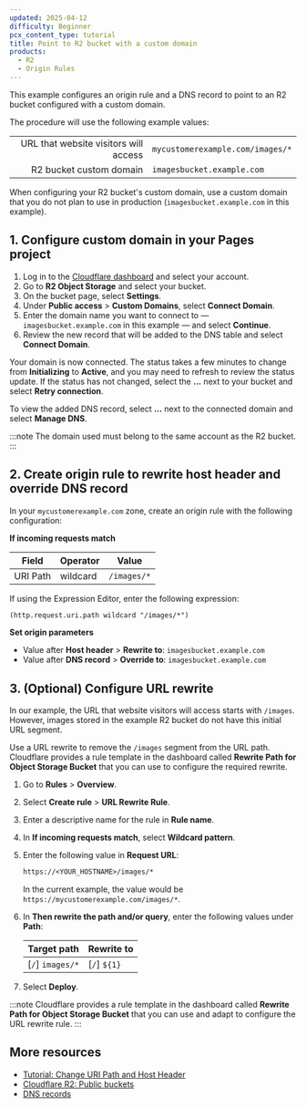 ```yaml
---
updated: 2025-04-12
difficulty: Beginner
pcx_content_type: tutorial
title: Point to R2 bucket with a custom domain
products:
  - R2
  - Origin Rules
---
```



This example configures an origin rule and a DNS record to point to an R2 bucket configured with a custom domain.

The procedure will use the following example values:

|                                       |                                  |
| ------------------------------------: | -------------------------------- |
| URL that website visitors will access | `mycustomerexample.com/images/*` |
|               R2 bucket custom domain | `imagesbucket.example.com`       |

When configuring your R2 bucket's custom domain, use a custom domain that you do not plan to use in production (`imagesbucket.example.com` in this example).

## 1. Configure custom domain in your Pages project

1. Log in to the [Cloudflare dashboard](https://dash.cloudflare.com/) and select your account.
2. Go to **R2 Object Storage** and select your bucket.
3. On the bucket page, select **Settings**.
4. Under **Public access** > **Custom Domains**, select **Connect Domain**.
5. Enter the domain name you want to connect to — `imagesbucket.example.com` in this example — and select **Continue**.
6. Review the new record that will be added to the DNS table and select **Connect Domain**.

Your domain is now connected. The status takes a few minutes to change from **Initializing** to **Active**, and you may need to refresh to review the status update. If the status has not changed, select the **...** next to your bucket and select **Retry connection**.

To view the added DNS record, select **...** next to the connected domain and select **Manage DNS**.

:::note
The domain used must belong to the same account as the R2 bucket.
:::

## 2. Create origin rule to rewrite host header and override DNS record

In your `mycustomerexample.com` zone, create an origin rule with the following configuration:

<Example>

**If incoming requests match**

| Field    | Operator | Value       |
| -------- | -------- | ----------- |
| URI Path | wildcard | `/images/*` |

If using the Expression Editor, enter the following expression:

```txt
(http.request.uri.path wildcard "/images/*")
```

**Set origin parameters**

- Value after **Host header** > **Rewrite to**: `imagesbucket.example.com`
- Value after **DNS record** > **Override to**: `imagesbucket.example.com`

</Example>

## 3. (Optional) Configure URL rewrite

In our example, the URL that website visitors will access starts with `/images`. However, images stored in the example R2 bucket do not have this initial URL segment.

Use a URL rewrite to remove the `/images` segment from the URL path. Cloudflare provides a rule template in the dashboard called **Rewrite Path for Object Storage Bucket** that you can use to configure the required rewrite.

1. Go to **Rules** > **Overview**.
2. Select **Create rule** > **URL Rewrite Rule**.
3. Enter a descriptive name for the rule in **Rule name**.
4. In **If incoming requests match**, select **Wildcard pattern**.
5. Enter the following value in **Request URL**:

   ```txt
   https://<YOUR_HOSTNAME>/images/*
   ```

   In the current example, the value would be `https://mycustomerexample.com/images/*`.

6. In **Then rewrite the path and/or query**, enter the following values under **Path**:

   | Target path      | Rewrite to   |
   | ---------------- | ------------ |
   | [`/`] `images/*` | [`/`] `${1}` |

7. Select **Deploy**.

:::note
Cloudflare provides a rule template in the dashboard called **Rewrite Path for Object Storage Bucket** that you can use and adapt to configure the URL rewrite rule.
:::

## More resources

- [Tutorial: Change URI Path and Host Header](/rules/origin-rules/tutorials/change-uri-path-and-host-header/)
- [Cloudflare R2: Public buckets](/r2/buckets/public-buckets/)
- [DNS records](/dns/manage-dns-records/)
